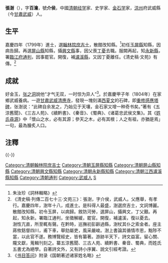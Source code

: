 '''張澍'''（{{bd|1776年||1847年|catIdx=Z張}}），字'''百瀹'''，號'''介侯'''，中國[[清朝|清朝]][[经学|经学]]家、史学家、[[金石学|金石学]]家，[[涼州|涼州]]府武威縣（今[[甘肅|甘肅]][[武威|武威]]）人。

==生平==
嘉慶四年（1799年）進士，選[[翰林院|翰林院]][[庶吉士|庶吉士]]，散館改知縣。<ref>朱汝珍《詞林輯略》</ref>初任[[玉屏縣|玉屏縣]]知縣，因病告歸。再選[[屏山縣|屏山縣]]知縣，攝[[興文縣|興文縣]]事，因父喪[[丁憂|丁憂]]去職。服闕再起，知[[永新縣|永新縣]]，署[[臨江府|臨江府]][[通判|通判]]，因事罷官。開復，補[[瀘溪縣|瀘溪縣]]，又因丁憂離任。《清史稿·文苑》有傳。<ref>《清史稿·列傳二百七十三·文苑三》：張澍，字介侯，武威人。父應舉，有孝行。嘉慶四年，澍年十八，成進士。是科得人最盛，澍選庶吉士，文詞博麗。散館改知縣，初令玉屏，以病歸。敘防河勞，選屏山，攝興文，丁父艱。再起，知永新。署臨江通判，坐徵解緩，罷官。開復，補瀘溪，復以憂去。<br>澍性亢直，所至輒有聲。在黔時，巡撫初彭齡過縣，澍杖其仆之索金者。座主蔣攸銛督四川，甫下車，舉劾屬吏，風采嚴峻。澍上書論其循情市恩，黜陟不當，以此官不遂。務博覽經史，皆有纂著。游跡半天下，詩文益富。留心關、隴文獻，蒐輯刊刻之。纂五涼舊聞、三古人苑、續黔書、秦音、蜀典，而姓氏五書尤為絕學。自著詩文外，又有詩小序翼、說文引經考證。</ref>

==成就==
好金玉，[[张之洞|张之洞]]說他“才气无双，一时惊为异人”<ref>《[[书目答问|书目答问]]》附录《国朝著述诸家姓名略》</ref>。於嘉慶甲子年（1804年）在家鄉武威養病。一遊[[甘肅|甘肅]][[武威|武威]][[清應寺|清應寺]]，發現一塊刻滿[[西夏文|西夏文]]的石碑，即[[重修护国寺感应塔碑|重修感應塔碑]]，张澍说：“此碑自余发之，乃始见于天壤，金石家又增一种奇书矣。”著有《五涼舊聞》、《三古人苑》、《續黔書》、《秦音》、《蜀典》、《诸葛忠武侯文集》。其《[[姓氏尋源|姓氏尋源]]》中「懷山之水，必有其源；參天之木，必有其根；人之有祖，亦猶是焉」一句，最為膾炙人口。

==注釋==
{{reflist}}

{{-}}
{{嘉慶四年己未科殿試金榜}}
{{DEFAULTSORT:Zhang張}}
[[Category:清朝翰林院庶吉士|Category:清朝翰林院庶吉士]]
[[Category:清朝玉屏縣知縣|Category:清朝玉屏縣知縣]]
[[Category:清朝屏山縣知縣|Category:清朝屏山縣知縣]]
[[Category:清朝興文縣知縣|Category:清朝興文縣知縣]]
[[Category:清朝永新縣知縣|Category:清朝永新縣知縣]]
[[Category:清朝江西瀘溪縣知縣|Category:清朝江西瀘溪縣知縣]]
[[Category:清朝通判|Category:清朝通判]]
[[Category:武威人|Category:武威人]]
[[Category:張姓|S]]